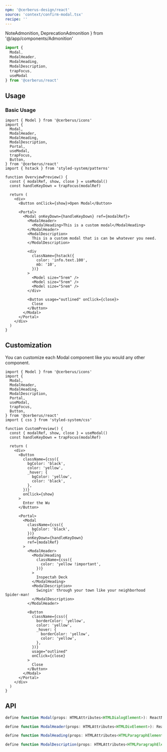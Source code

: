 ```yaml
---
npm: '@cerberus-design/react'
source: 'context/confirm-modal.tsx'
recipe: ''
---
```


  NoteAdmonition,
  DeprecationAdmonition
} from '@/app/components/Admonition'

<DeprecationAdmonition description="Dialog" />

```ts
import {
  Modal,
  ModalHeader,
  ModalHeading,
  ModalDescription,
  trapFocus,
  useModal
} from '@cerberus/react'
```

## Usage

### Basic Usage

```tsx title="some-page.tsx"
import { Model } from '@cerberus/icons'
import {
  Modal,
  ModalHeader,
  ModalHeading,
  ModalDescription,
  Portal,
  useModal,
  trapFocus,
  Button,
} from '@cerberus/react'
import { hstack } from 'styled-system/patterns'

function OverviewPreview() {
  const { modalRef, show, close } = useModal()
  const handleKeyDown = trapFocus(modalRef)

  return (
    <div>
      <Button onClick={show}>Open Modal</Button>

      <Portal>
        <Modal onKeyDown={handleKeyDown} ref={modalRef}>
          <ModalHeader>
            <ModalHeading>This is a custom modal</ModalHeading>
          </ModalHeader>
          <ModalDescription>
            This is a custom modal that is can be whatever you need.
          </ModalDescription>

          <div
            className={hstack({
              color: 'info.text.100',
              mb: '10',
            })}
          >
            <Model size="5rem" />
            <Model size="5rem" />
            <Model size="5rem" />
          </div>

          <Button usage="outlined" onClick={close}>
            Close
          </Button>
        </Modal>
      </Portal>
    </div>
  )
}
```

## Customization

You can customize each Modal component like you would any other component.

```tsx title="some-page.tsx"
import { Model } from '@cerberus/icons'
import {
  Modal,
  ModalHeader,
  ModalHeading,
  ModalDescription,
  Portal,
  useModal,
  trapFocus,
  Button,
} from '@cerberus/react'
import { css } from 'styled-system/css'

function CustomPreview() {
  const { modalRef, show, close } = useModal()
  const handleKeyDown = trapFocus(modalRef)

  return (
    <div>
      <Button
        className={css({
          bgColor: 'black',
          color: 'yellow',
          _hover: {
            bgColor: 'yellow',
            color: 'black',
          },
        })}
        onClick={show}
      >
        Enter the Wu
      </Button>

      <Portal>
        <Modal
          className={css({
            bgColor: 'black',
          })}
          onKeyDown={handleKeyDown}
          ref={modalRef}
        >
          <ModalHeader>
            <ModalHeading
              className={css({
                color: 'yellow !important',
              })}
            >
              Inspectah Deck
            </ModalHeading>
            <ModalDescription>
              Swingin' through your town like your neighborhood Spider-man!
            </ModalDescription>
          </ModalHeader>

          <Button
            className={css({
              borderColor: 'yellow',
              color: 'yellow',
              _hover: {
                borderColor: 'yellow',
                color: 'yellow',
              },
            })}
            usage="outlined"
            onClick={close}
          >
            Close
          </Button>
        </Modal>
      </Portal>
    </div>
  )
}
```

## API

```ts showLineNumbers=false
define function Modal(props: HTMLAttributes<HTMLDialogElement>): ReactNode

define function ModalHeader(props: HTMLAttributes<HTMLDivElement>): ReactNode

define function ModalHeading(props: HTMLAttributes<HTMLParagraphElement>): ReactNode

define function ModalDescription(props: HTMLAttributes<HTMLParagraphElement>): ReactNode
````
